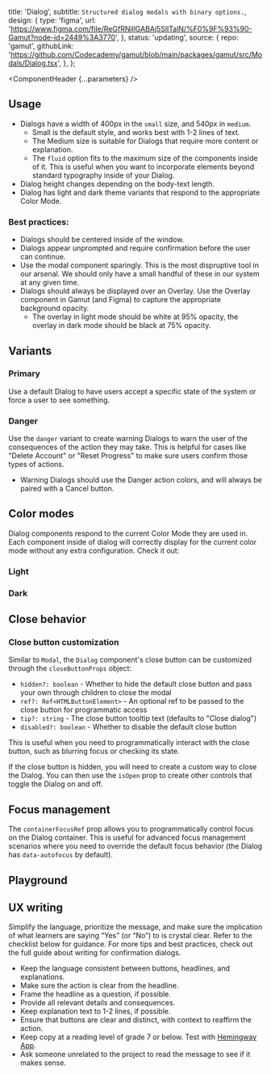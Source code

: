 


  title: 'Dialog',
  subtitle: `Structured dialog modals with binary options.`,
  design: {
    type: 'figma',
    url: 'https://www.figma.com/file/ReGfRNillGABAj5SlITalN/%F0%9F%93%90-Gamut?node-id=2449%3A3770',
  },
  status: 'updating',
  source: {
    repo: 'gamut',
    githubLink:
      'https://github.com/Codecademy/gamut/blob/main/packages/gamut/src/Modals/Dialog.tsx',
  },
};

<Meta of={DialogStories} />

<ComponentHeader {...parameters} />

## Usage

- Dialogs have a width of 400px in the `small` size, and 540px in `medium`.
  - Small is the default style, and works best with 1-2 lines of text.
  - The Medium size is suitable for Dialogs that require more content or explanation.
  - The `fluid` option fits to the maximum size of the components inside of it. This is useful when you want to incorporate elements beyond standard typography inside of your Dialog.
- Dialog height changes depending on the body-text length.
- Dialog has light and dark theme variants that respond to the appropriate <LinkTo id="Foundations/ColorMode">Color Mode</LinkTo>.

### Best practices:

- Dialogs should be centered inside of the window.
- Dialogs appear unprompted and require confirmation before the user can continue.
- Use the modal component sparingly. This is the most dispruptive tool in our arsenal. We should only have a small handful of these in our system at any given time.
- Dialogs should always be displayed over an <LinkTo id="Molecules/Modals/Overlay">Overlay</LinkTo>. Use the Overlay component in Gamut (and Figma) to capture the appropriate background opacity.
  - The overlay in light mode should be white at 95% opacity, the overlay in dark mode should be black at 75% opacity.

## Variants

### Primary

Use a default Dialog to have users accept a specific state of the system or force a user to see something.

<Canvas of={DialogStories.Default} />

### Danger

Use the `danger` variant to create warning Dialogs to warn the user of the consequences of the action they may take. This is helpful for cases like "Delete Account" or "Reset Progress" to make sure users confirm those types of actions.

- Warning Dialogs should use the Danger action colors, and will always be paired with a Cancel button.

<Canvas of={DialogStories.Danger} />

## Color modes

Dialog components respond to the current <LinkTo id="Foundations/ColorMode">Color Mode</LinkTo> they are used in. Each component inside of dialog will correctly display for the current color mode without any extra configuration.
Check it out:

### Light

<Canvas of={DialogStories.Default} />

### Dark

<Canvas of={DialogStories.DarkMode} />

## Close behavior

### Close button customization

Similar to `Modal`, the `Dialog` component's close button can be customized through the `closeButtonProps` object:

- `hidden?: boolean` - Whether to hide the default close button and pass your own through children to close the modal
- `ref?: Ref<HTMLButtonElement>` - An optional ref to be passed to the close button for programmatic access
- `tip?: string` - The close button tooltip text (defaults to "Close dialog")
- `disabled?: boolean` - Whether to disable the default close button

This is useful when you need to programmatically interact with the close button, such as blurring focus or checking its state.

<Canvas of={DialogStories.CloseButtonCustomization} />

If the close button is hidden, you will need to create a custom way to close the Dialog. You can then use the `isOpen` prop to create other controls that toggle the Dialog on and off.

<Canvas of={DialogStories.CustomClose} />

## Focus management

The `containerFocusRef` prop allows you to programmatically control focus on the Dialog container. This is useful for advanced focus management scenarios where you need to override the default focus behavior (the Dialog has `data-autofocus` by default).

<Canvas of={DialogStories.FocusManagement} />

## Playground

<Canvas sourceState="shown" of={DialogStories.Default} />

<Controls />

## UX writing

Simplify the language, prioritize the message, and make sure the implication of what learners are saying “Yes” (or “No”) to is crystal clear. Refer to the checklist below for guidance. For more tips and best practices, check out the full guide about <LinkTo id="ux-writing-component-guidelines-confirmation-dialogs--page">writing for confirmation dialogs</LinkTo>.

- Keep the language consistent between buttons, headlines, and explanations.
- Make sure the action is clear from the headline.
- Frame the headline as a question, if possible.
- Provide all relevant details and consequences.
- Keep explanation text to 1-2 lines, if possible.
- Ensure that buttons are clear and distinct, with context to reaffirm the action.
- Keep copy at a reading level of grade 7 or below. Test with [Hemingway App](https://hemingwayapp.com/).
- Ask someone unrelated to the project to read the message to see if it makes sense.
